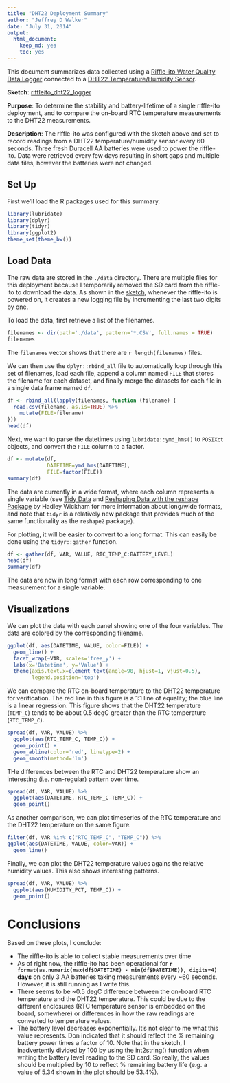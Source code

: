 ```yaml
---
title: "DHT22 Deployment Summary"
author: "Jeffrey D Walker"
date: "July 31, 2014"
output:
  html_document:
    keep_md: yes
    toc: yes
---
```


This document summarizes data collected using a [Riffle-ito Water Quality Data Logger](https://github.com/p-v-o-s/riffle-ito) connected to a [DHT22 Temperature/Humidity Sensor](http://www.adafruit.com/products/393).

**Sketch**: [riffleito_dht22_logger](https://github.com/walkerjeffd/riffle-ito-apps/blob/e03b1a0b3333b147bcb9e3c6df88cb3119c01e14/ino/riffleito_dht22_logger/riffleito_dht22_logger.ino)

**Purpose**: To determine the stability and battery-lifetime of a single riffle-ito deployment, and to compare the on-board RTC temperature measurements to the DHT22 measurements.

**Description**: The riffle-ito was configured with the sketch above and set to record readings from a DHT22 temperature/humidity sensor every 60 seconds. Three fresh Duracell AA batteries were used to power the riffle-ito. Data were retrieved every few days resulting in short gaps and multiple data files, however the batteries were not changed.  

## Set Up

First we'll load the R packages used for this summary.

```r
library(lubridate)
library(dplyr)
library(tidyr)
library(ggplot2)
theme_set(theme_bw())
```

## Load Data

The raw data are stored in the `./data` directory. There are multiple files for this 
deployment because I temporarily removed the SD card from the riffle-ito to download
the data. As shown in the [sketch](), whenever the riffle-ito is powered on, it creates a new logging file by incrementing the last two digits by one.

To load the data, first retrieve a list of the filenames.

```r
filenames <- dir(path='./data', pattern='*.CSV', full.names = TRUE)
filenames
```

The `filenames` vector shows that there are `r length(filenames)` files.

We can then use the `dplyr::rbind_all` file to automatically loop through this set of filenames, load each file, append a column named `FILE` that stores the filename for each dataset, and finally merge the datasets for each file in a single data frame named `df`.

```r
df <- rbind_all(lapply(filenames, function (filename) {
  read.csv(filename, as.is=TRUE) %>%
    mutate(FILE=filename)
}))
head(df)
```

Next, we want to parse the datetimes using `lubridate::ymd_hms()` to `POSIXct` objects, and convert the `FILE` column to a factor.

```r
df <- mutate(df,
             DATETIME=ymd_hms(DATETIME),
             FILE=factor(FILE))
summary(df)
```

The data are currently in a wide format, where each column represents a single variable (see [Tidy Data](http://vita.had.co.nz/papers/tidy-data.pdf) and [Reshaping Data with the reshape Package](http://www.jstatsoft.org/v21/i12/paper) by Hadley Wickham for more information about long/wide formats, and note that `tidyr` is a relatively new package that provides much of the same functionality as the `reshape2` package). 

For plotting, it will be easier to convert to a long format. This can easily be done using the `tidyr::gather` function.

```r
df <- gather(df, VAR, VALUE, RTC_TEMP_C:BATTERY_LEVEL)
head(df)
summary(df)
```

The data are now in long format with each row corresponding to one measurement for a single variable.

## Visualizations

We can plot the data with each panel showing one of the four variables. The data are colored by the corresponding filename. 

```r
ggplot(df, aes(DATETIME, VALUE, color=FILE)) +
  geom_line() +
  facet_wrap(~VAR, scales='free_y') +
  labs(x='Datetime', y='Value') +
  theme(axis.text.x=element_text(angle=90, hjust=1, vjust=0.5),
        legend.position='top')
```

We can compare the RTC on-board temperature to the DHT22 temperature for verification. The red line in this figure is a 1:1 line of equality; the blue line is a linear regression. This figure shows that the DHT22 temperature (`TEMP_C`) tends to be about 0.5 degC greater than the RTC temperature (`RTC_TEMP_C`).

```r
spread(df, VAR, VALUE) %>%
  ggplot(aes(RTC_TEMP_C, TEMP_C)) +
  geom_point() +
  geom_abline(color='red', linetype=2) +
  geom_smooth(method='lm')
```

THe differences between the RTC and DHT22 temperature show an interesting (i.e. non-regular) pattern over time.

```r
spread(df, VAR, VALUE) %>%
  ggplot(aes(DATETIME, RTC_TEMP_C-TEMP_C)) +
  geom_point()
```

As another comparison, we can plot timeseries of the RTC temperature and the DHT22 temperature on the same figure.

```r
filter(df, VAR %in% c("RTC_TEMP_C", "TEMP_C")) %>%
ggplot(aes(DATETIME, VALUE, color=VAR)) +
  geom_line()
```

Finally, we can plot the DHT22 temperature values agains the relative humidity values. This also shows interesting patterns. 

```r
spread(df, VAR, VALUE) %>%
  ggplot(aes(HUMIDITY_PCT, TEMP_C)) +
  geom_point()
```

# Conclusions

Based on these plots, I conclude:

- The riffle-ito is able to collect stable measurements over time
- As of right now, the riffle-ito has been operational for **`r format(as.numeric(max(df$DATETIME) - min(df$DATETIME)), digits=4)` days** on only 3 AA batteries taking measurements every ~60 seconds. However, it is still running as I write this.
- There seems to be ~0.5 degC difference between the on-board RTC temperature and the DHT22 temperature. This could be due to the different enclosures (RTC temperature sensor is embedded on the board, somewhere) or differences in how the raw readings are converted to temperature values.
- The battery level decreases exponentially. It's not clear to me what this value represents. Don indicated that it should reflect the % remaining battery power times a factor of 10. Note that in the sketch, I inadvertently divided by 100 by using the int2string() function when writing the battery level reading to the SD card. So really, the values should be multiplied by 10 to reflect % remaining battery life (e.g. a value of 5.34 shown in the plot should be 53.4%).
